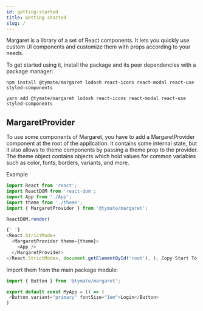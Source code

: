 ```yaml
---
id: getting-started
title: Getting started
slug: /
---
```


Margaret is a library of a set of React components. It lets you quickly use custom UI components and customize them with props according to your needs.

To get started using it, install the package and its peer dependencies with a package manager:

```shell title="With npm"
npm install @tymate/margaret lodash react-icons react-modal react-use styled-components
```

```shell title="With yarn"
yarn add @tymate/margaret lodash react-icons react-modal react-use styled-components
```

## MargaretProvider

To use some components of Margaret, you have to add a MargaretProvider component at the root of the application. It contains some internal state, but it also allows to theme components by passing a theme prop to the provider. The theme object contains objects which hold values for common variables such as color, fonts, borders, variants, and more.

Example

```js
import React from 'react';
import ReactDOM from 'react-dom';
import App from './App';
import theme from './theme';
import { MargaretProvider } from '@tymate/margaret';

ReactDOM.render(

{' '}
<React.StrictMode>
  <MargaretProvider theme={theme}>
    <App />
  </MargaretProvider>
</React.StrictMode>, document.getElementById('root'), ); Copy Start To use the components
```

Import them from the main package module:

```js
import { Button } from '@tymate/margaret';

export default const MyApp = () => (
 <Button variant="primary" fontSize="1em">Login</Button>
)
```
